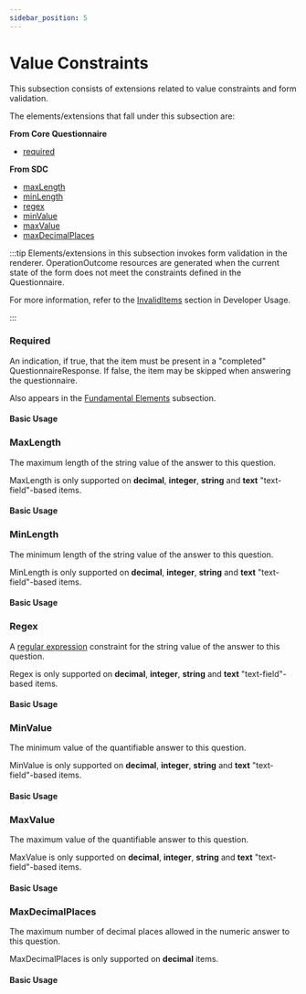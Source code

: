 ```yaml
---
sidebar_position: 5
---
```



# Value Constraints

This subsection consists of extensions related to value constraints and form validation.

The elements/extensions that fall under this subsection are:

**From Core Questionnaire**

- [required](https://www.hl7.org/fhir/r4/questionnaire-definitions.html#Questionnaire.item.required)

**From SDC**

- [maxLength](http://hl7.org/fhir/uv/sdc/behavior.html#maxLength)
- [minLength](http://hl7.org/fhir/uv/sdc/behavior.html#minLength)
- [regex](http://hl7.org/fhir/uv/sdc/behavior.html#regex)
- [minValue](http://hl7.org/fhir/uv/sdc/behavior.html#minValue)
- [maxValue](http://hl7.org/fhir/uv/sdc/behavior.html#maxValue)
- [maxDecimalPlaces](http://hl7.org/fhir/uv/sdc/behavior.html#maxDecimalPlaces)

:::tip
Elements/extensions in this subsection invokes form validation in the renderer. OperationOutcome resources are generated when the current state of the form does not meet the constraints defined in the Questionnaire.

For more information, refer to the [InvalidItems](/docs/dev/storehooks/questionnaire-response-store/invalid-items) section in Developer Usage.

:::

### Required

An indication, if true, that the item must be present in a "completed" QuestionnaireResponse. If false, the item may be skipped when answering the questionnaire.

Also appears in the [Fundamental Elements](/docs/sdc/advanced/fundamental) subsection.

#### Basic Usage

<IframeContainer storyId="csiro-renderer-sdc-8-1-4-advanced-other--required" initialHeight={120} />

### MaxLength

The maximum length of the string value of the answer to this question.

MaxLength is only supported on **decimal**, **integer**, **string** and **text** "text-field"-based items.

#### Basic Usage

<IframeContainer
  storyId="csiro-renderer-sdc-9-1-1-form-behavior-value-constraints--max-length"
  initialHeight={272}
/>

### MinLength

The minimum length of the string value of the answer to this question.

MinLength is only supported on **decimal**, **integer**, **string** and **text** "text-field"-based items.

#### Basic Usage

<IframeContainer
  storyId="csiro-renderer-sdc-9-1-1-form-behavior-value-constraints--min-length"
  initialHeight={272}
/>

### Regex

A [regular expression](https://developer.mozilla.org/en-US/docs/Web/JavaScript/Guide/Regular_expressions) constraint for the string value of the answer to this question.

Regex is only supported on **decimal**, **integer**, **string** and **text** "text-field"-based items.

#### Basic Usage

<IframeContainer
  storyId="csiro-renderer-sdc-9-1-1-form-behavior-value-constraints--regex"
  initialHeight={272}
/>

### MinValue

The minimum value of the quantifiable answer to this question.

MinValue is only supported on **decimal**, **integer**, **string** and **text** "text-field"-based items.

#### Basic Usage

<IframeContainer
  storyId="csiro-renderer-sdc-9-1-1-form-behavior-value-constraints--min-value"
  initialHeight={272}
/>

### MaxValue

The maximum value of the quantifiable answer to this question.

MaxValue is only supported on **decimal**, **integer**, **string** and **text** "text-field"-based items.

#### Basic Usage

<IframeContainer
  storyId="csiro-renderer-sdc-9-1-1-form-behavior-value-constraints--max-value"
  initialHeight={272}
/>

### MaxDecimalPlaces

The maximum number of decimal places allowed in the numeric answer to this question.

MaxDecimalPlaces is only supported on **decimal** items.

#### Basic Usage

<IframeContainer
  storyId="csiro-renderer-sdc-9-1-1-form-behavior-value-constraints--max-decimal-places"
  initialHeight={272}
/>
